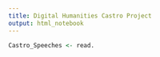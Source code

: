 ```yaml
---
title: Digital Humanities Castro Project
output: html_notebook
---
```



```r

Castro_Speeches <- read.

```

